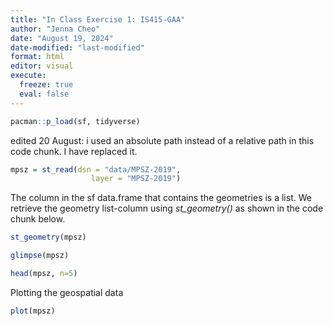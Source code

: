 ```yaml
---
title: "In Class Exercise 1: IS415-GAA"
author: "Jenna Cheo"
date: "August 19, 2024"
date-modified: "last-modified"
format: html
editor: visual
execute: 
  freeze: true
  eval: false
---
```


```r
pacman::p_load(sf, tidyverse)
```

edited 20 August: i used an absolute path instead of a relative path in this code chunk. I have replaced it.

```r
mpsz = st_read(dsn = "data/MPSZ-2019", 
                  layer = "MPSZ-2019")
```

The column in the sf data.frame that contains the geometries is a list. We retrieve the geometry list-column using *st_geometry()* as shown in the code chunk below.

```r
st_geometry(mpsz)
```

```r
glimpse(mpsz)
```

```r
head(mpsz, n=5)  
```

Plotting the geospatial data

```r
plot(mpsz)
```

